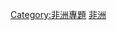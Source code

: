 {{catmore1|[[Wikipedia:非洲專題|Wikipedia:非洲專題]]}}
{{Articles by Importance|topic=非洲|project=非洲|format=toc}}
{{emptycat}}
{{portal box|非洲}}
[[Category:非洲專題|Category:非洲專題]]
[[Category:各重要度條目|非洲]]